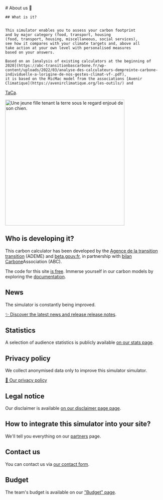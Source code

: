<div className="flex flex-wrap gap-16 pb-8 md:flex-nowrap">
  <div>
    # About us 🦔

    ## What is it?


    This simulator enables you to assess your carbon footprint
    and by major category (food, transport, housing
    (food, transport, housing, miscellaneous, social services),
    see how it compares with your climate targets and, above all
    take action at your own level with personalised measures
    based on your answers.

    Based on an [analysis of existing calculators at the beginning of
    2020](https://abc-transitionbascarbone.fr/wp-content/uploads/2022/03/analyse-des-calculateurs-dempreinte-carbone-individuelle-a-lorigine-de-nos-gestes-climat-vf-.pdf),
    it is based on the MicMac model from the associations [Avenir
    Climatique](https://avenirclimatique.org/les-outils/) and
   <a href="https://www.taca.asso.fr/">TaCa</a>.
  </div>

  <img
    className="self-center border-none"
    src="/images/illustrations/girl-holding-earth.svg"
    width="380"
    height="400"
    alt="Une jeune fille tenant la terre sous le regard enjoué de son chien."
  />
</div>



## Who is developing it?

This carbon calculator has been developed by the [Agence de la transition
transition](https://www.ademe.fr/) (ADEME) and
<a href="https://beta.gouv.fr/">beta.gouv.fr</a>, in partnership with
<a href="https://www.associationbilancarbone.fr/">bilan Carbone</a>Association
(ABC).

The code for this site <a href="https://github.com/betagouv/ecolab-data">is free</a>.
Immerse yourself in our carbon models by exploring the
<a href="/documentation">documentation</a>.

## News

The simulator is constantly being improved.

[✨️ Discover the latest news and release
release notes](/news).

## Statistics

A selection of audience statistics is publicly available <a href="/stats">on our stats page</a>.

## Privacy policy

We collect anonymised data only to improve this simulator
simulator.

<a href="/vie-privée">🍪 Our privacy policy</a>

## Legal notice

Our disclaimer is available [on our disclaimer page
page](/legal-disclaimers).

## How to integrate this simulator into your site?

We'll tell you everything on our <a href="/partenaires">partners</a> page.

## Contact us

You can contact us via <a href="/contact">our contact form</a>.

## Budget

The team's budget is available on our <a href="/budget">"Budget" page</a>.

